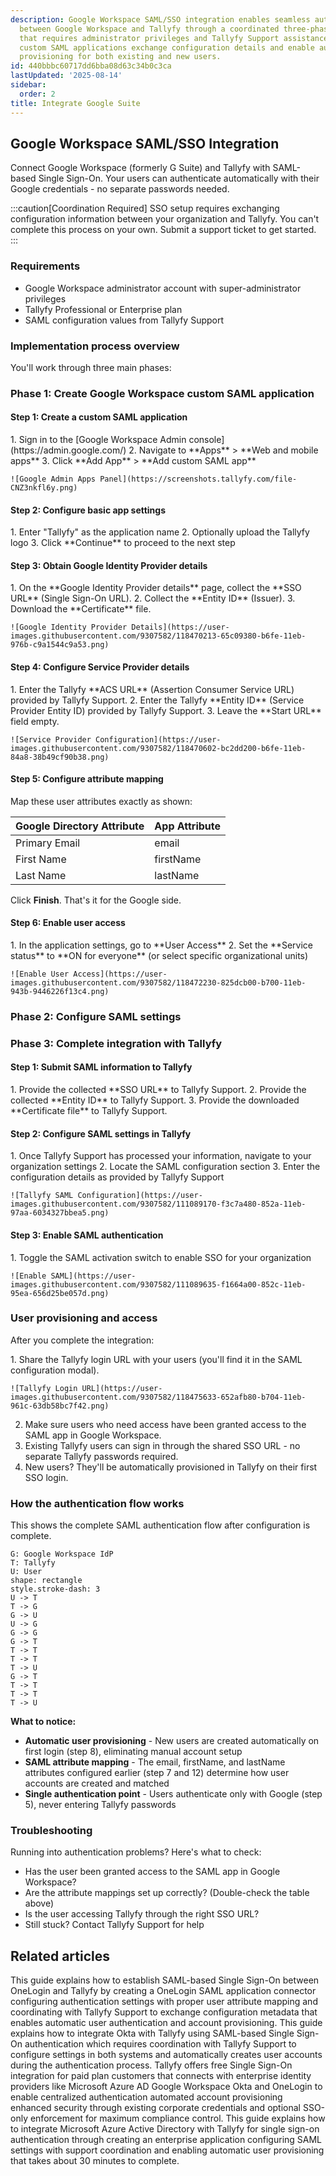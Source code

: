 ```yaml
---
description: Google Workspace SAML/SSO integration enables seamless authentication
  between Google Workspace and Tallyfy through a coordinated three-phase setup process
  that requires administrator privileges and Tallyfy Support assistance to configure
  custom SAML applications exchange configuration details and enable automatic user
  provisioning for both existing and new users.
id: 440bbbc60717dd6bba08d63c34b0c3ca
lastUpdated: '2025-08-14'
sidebar:
  order: 2
title: Integrate Google Suite
---
```



## Google Workspace SAML/SSO Integration

Connect Google Workspace (formerly G Suite) and Tallyfy with SAML-based Single Sign-On. Your users can authenticate automatically with their Google credentials - no separate passwords needed.

:::caution[Coordination Required]
SSO setup requires exchanging configuration information between your organization and Tallyfy. You can't complete this process on your own. Submit a support ticket to get started.
:::

### Requirements

- Google Workspace administrator account with super-administrator privileges
- Tallyfy Professional or Enterprise plan
- SAML configuration values from Tallyfy Support

### Implementation process overview

You'll work through three main phases:

### Phase 1: Create Google Workspace custom SAML application

#### Step 1: Create a custom SAML application

<Steps>
1. Sign in to the [Google Workspace Admin console](https://admin.google.com/)
2. Navigate to **Apps** > **Web and mobile apps**
3. Click **Add App** > **Add custom SAML app**

    ![Google Admin Apps Panel](https://screenshots.tallyfy.com/file-CNZ3nkfl6y.png)
</Steps>

#### Step 2: Configure basic app settings

<Steps>
1. Enter "Tallyfy" as the application name
2. Optionally upload the Tallyfy logo
3. Click **Continue** to proceed to the next step
</Steps>

#### Step 3: Obtain Google Identity Provider details

<Steps>
1. On the **Google Identity Provider details** page, collect the **SSO URL** (Single Sign-On URL).
2. Collect the **Entity ID** (Issuer).
3. Download the **Certificate** file.

    ![Google Identity Provider Details](https://user-images.githubusercontent.com/9307582/118470213-65c09380-b6fe-11eb-976b-c9a1544c9a53.png)
</Steps>

#### Step 4: Configure Service Provider details

<Steps>
1. Enter the Tallyfy **ACS URL** (Assertion Consumer Service URL) provided by Tallyfy Support.
2. Enter the Tallyfy **Entity ID** (Service Provider Entity ID) provided by Tallyfy Support.
3. Leave the **Start URL** field empty.

    ![Service Provider Configuration](https://user-images.githubusercontent.com/9307582/118470602-bc2dd200-b6fe-11eb-84a8-38b49cf90b38.png)
</Steps>

#### Step 5: Configure attribute mapping

Map these user attributes exactly as shown:

| Google Directory Attribute | App Attribute |
|----------------------------|--------------|
| Primary Email | email |
| First Name | firstName |
| Last Name | lastName |

Click **Finish**. That's it for the Google side.

#### Step 6: Enable user access

<Steps>
1. In the application settings, go to **User Access**
2. Set the **Service status** to **ON for everyone** (or select specific organizational units)

    ![Enable User Access](https://user-images.githubusercontent.com/9307582/118472230-825dcb00-b700-11eb-943b-9446226f13c4.png)
</Steps>

### Phase 2: Configure SAML settings

### Phase 3: Complete integration with Tallyfy

#### Step 1: Submit SAML information to Tallyfy

<Steps>
1. Provide the collected **SSO URL** to Tallyfy Support.
2. Provide the collected **Entity ID** to Tallyfy Support.
3. Provide the downloaded **Certificate file** to Tallyfy Support.
</Steps>

#### Step 2: Configure SAML settings in Tallyfy

<Steps>
1. Once Tallyfy Support has processed your information, navigate to your organization settings
2. Locate the SAML configuration section
3. Enter the configuration details as provided by Tallyfy Support

    ![Tallyfy SAML Configuration](https://user-images.githubusercontent.com/9307582/111089170-f3c7a480-852a-11eb-97aa-6034327bbea5.png)
</Steps>

#### Step 3: Enable SAML authentication

<Steps>
1. Toggle the SAML activation switch to enable SSO for your organization

    ![Enable SAML](https://user-images.githubusercontent.com/9307582/111089635-f1664a00-852c-11eb-95ea-656d25be057d.png)
</Steps>

### User provisioning and access

After you complete the integration:

<Steps>
1. Share the Tallyfy login URL with your users (you'll find it in the SAML configuration modal).

    ![Tallyfy Login URL](https://user-images.githubusercontent.com/9307582/118475633-652afb80-b704-11eb-961c-63db58bc7f42.png)
2. Make sure users who need access have been granted access to the SAML app in Google Workspace.
3. Existing Tallyfy users can sign in through the shared SSO URL - no separate Tallyfy passwords required.
4. New users? They'll be automatically provisioned in Tallyfy on their first SSO login.
</Steps>

### How the authentication flow works

This shows the complete SAML authentication flow after configuration is complete.

```d2
G: Google Workspace IdP
T: Tallyfy
U: User
shape: rectangle
style.stroke-dash: 3
U -> T
T -> G
G -> U
U -> G
G -> G
G -> T
T -> T
T -> T
T -> U
G -> T
T -> T
T -> T
T -> U
```

**What to notice:**
- **Automatic user provisioning** - New users are created automatically on first login (step 8), eliminating manual account setup
- **SAML attribute mapping** - The email, firstName, and lastName attributes configured earlier (step 7 and 12) determine how user accounts are created and matched
- **Single authentication point** - Users authenticate only with Google (step 5), never entering Tallyfy passwords

### Troubleshooting

Running into authentication problems? Here's what to check:
- Has the user been granted access to the SAML app in Google Workspace?
- Are the attribute mappings set up correctly? (Double-check the table above)
- Is the user accessing Tallyfy through the right SSO URL?
- Still stuck? Contact Tallyfy Support for help


## Related articles
<CardGrid>
<LinkTitleCard header="<b>Authentication > Integrate OneLogin</b>" href="/products/pro/integrations/authentication/how-to-integrate-onelogin-samlsso-with-tallyfy/" > This guide explains how to establish SAML-based Single Sign-On between OneLogin and Tallyfy by creating a OneLogin SAML application connector configuring authentication settings with proper user attribute mapping and coordinating with Tallyfy Support to exchange configuration metadata that enables automatic user authentication and account provisioning. </LinkTitleCard>
<LinkTitleCard header="<b>Authentication > Integrate Okta SAML/SSO with Tallyfy</b>" href="/products/pro/integrations/authentication/how-to-integrate-okta-samlsso-with-tallyfy/" > This guide explains how to integrate Okta with Tallyfy using SAML-based Single Sign-On authentication which requires coordination with Tallyfy Support to configure settings in both systems and automatically creates user accounts during the authentication process. </LinkTitleCard>
<LinkTitleCard header="<b>Integrations > Authentication and SSO</b>" href="/products/pro/integrations/authentication/" > Tallyfy offers free Single Sign-On integration for paid plan customers that connects with enterprise identity providers like Microsoft Azure AD Google Workspace Okta and OneLogin to enable centralized authentication automated account provisioning enhanced security through existing corporate credentials and optional SSO-only enforcement for maximum compliance control. </LinkTitleCard>
<LinkTitleCard header="<b>Authentication > Integrate Azure AD with Tallyfy</b>" href="/products/pro/integrations/authentication/how-to-integrate-azure-ad-samlsso-with-tallyfy/" > This guide explains how to integrate Microsoft Azure Active Directory with Tallyfy for single sign-on authentication through creating an enterprise application configuring SAML settings with support coordination and enabling automatic user provisioning that takes about 30 minutes to complete. </LinkTitleCard>
</CardGrid>